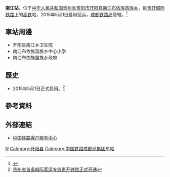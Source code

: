 {{Expand|time=2016-07-17T02:08:44+00:00}}
{{Infobox China railway station
|车站名称 =南江站
|图片 = 
|图片介绍 = 
|车站拼音 = Nanjiang
|英文名称 = Nanjiang Railway Station
|车站代码 = 
|电报码 = FIW
|拼音码 = NJI
|车站位置 = [[贵州省|贵州省]][[贵阳市|贵阳市]][[开阳县|开阳县]][[南江布依族苗族乡|南江布依族苗族乡]]
|坐标 = {{coord|26|53|50.75|N|106|58|9.80|E|display=inline,title}}
|归属 = [[成都铁路局|成都铁路局]]
|线路 = [[贵开城际铁路|贵开城际铁路]]
|车站等级 = 
|月台数目 = 2
|股道数目 = 2
}}
'''南江站'''，位于[[中华人民共和国|中华人民共和国]][[贵州省|贵州省]][[贵阳市|贵阳市]][[开阳县|开阳县]][[南江布依族苗族乡|南江布依族苗族乡]]，是[[贵开城际铁路|贵开城际铁路]]上的[[高铁|高铁]]站，2015年5月1日启用营运，[[成都铁路局|成都铁路局]]管辖。<ref>{{Cite web |url=http://search.huochepiao.com/huochezhan/jieshao/4088.htm |title=南江火车站介绍 |access-date=2016-07-17 |archive-date=2019-09-29 |archive-url=https://web.archive.org/web/20190929233128/http://search.huochepiao.com/huochezhan/jieshao/4088.htm |dead-url=no }}</ref>
==車站周邊==
* 开阳县南江乡卫生院
* 南江布依族苗族乡中心小学
* 南江布依族苗族乡政府

==歷史==
* 2015年5月1日正式启用。<ref>[http://news.163.com/15/0501/15/AOHPSQ4L00014JB6.html 贵州省首条城际客运专线贵开铁路正式开通]{{Dead link|date=2019年12月 |bot=InternetArchiveBot |fix-attempted=yes }}</ref>
==參考資料==
{{reflist}}
==外部連結==
* [http://www.12306.cn/mormhweb/ 中国铁路客户服务中心]{{Wayback|url=http://www.12306.cn/mormhweb/ |date=20180205163941 }}
{{China-rail-stub}}
{{贵开城际铁路}}
[[Category:贵阳市铁路车站|N]]
[[Category:开阳县|Category:开阳县]]
[[Category:中国铁路成都局集团车站|Category:中国铁路成都局集团车站]]